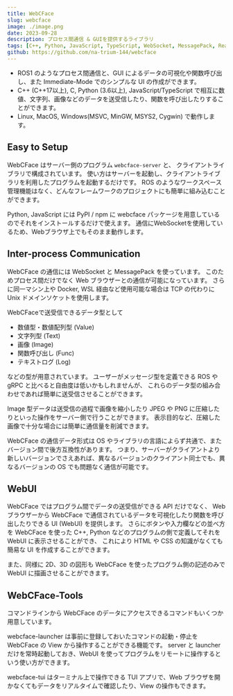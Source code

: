 ```yaml
---
title: WebCFace
slug: webcface
image: ./image.png
date: 2023-09-28
description: プロセス間通信 & GUIを提供するライブラリ
tags: [C++, Python, JavaScript, TypeScript, WebSocket, MessagePack, React]
github: https://github.com/na-trium-144/webcface
---
```


* ROS1 のようなプロセス間通信と、GUI によるデータの可視化や関数呼び出し、また Immediate-Mode でのシンプルな UI の作成ができます。
* C++ (C++17以上), C, Python (3.6以上), JavaScript/TypeScript で相互に数値、文字列、画像などのデータを送受信したり、関数を呼び出したりすることができます。
* Linux, MacOS, Windows(MSVC, MinGW, MSYS2, Cygwin) で動作します。

## Easy to Setup

WebCFace はサーバー側のプログラム `webcface-server` と、 クライアントライブラリで構成されています。 使い方はサーバーを起動し、クライアントライブラリを利用したプログラムを起動するだけです。 ROS のようなワークスペース管理機能はなく、どんなフレームワークのプロジェクトにも簡単に組み込むことができます。

Python, JavaScript には PyPI / npm に webcface パッケージを用意しているのでそれをインストールするだけで使えます。 通信にWebSocketを使用しているため、Webブラウザ上でもそのまま動作します。

## Inter-process Communication

WebCFace の通信には WebSocket と MessagePack を使っています。 このためプロセス間だけでなく Web ブラウザーとの通信が可能になっています。 さらに同一マシン上や Docker, WSL 経由など使用可能な場合は TCP の代わりに Unix ドメインソケットを使用します。

WebCFaceで送受信できるデータ型として

* 数値型・数値配列型 (Value)
* 文字列型 (Text)
* 画像 (Image)
* 関数呼び出し (Func)
* テキストログ (Log)

などの型が用意されています。 ユーザーがメッセージ型を定義できる ROS や gRPC と比べると自由度は低いかもしれませんが、 これらのデータ型の組み合わせであれば簡単に送受信させることができます。

Image 型データは送受信の過程で画像を縮小したり JPEG や PNG に圧縮したりといった操作をサーバー側で行うことができます。 表示目的など、圧縮した画像で十分な場合には簡単に通信量を削減できます。

WebCFace の通信データ形式は OS やライブラリの言語によらず共通で、またバージョン間で後方互換性があります。 つまり、サーバーがクライアントより新しいバージョンでさえあれば、異なるバージョンのクライアント同士でも、異なるバージョンの OS でも問題なく通信が可能です。

## WebUI

WebCFace ではプログラム間でデータの送受信ができる API だけでなく、 Web ブラウザーから WebCFace で通信されているデータを可視化したり関数を呼び出したりできる UI (WebUI) を提供します。 さらにボタンや入力欄などの並べ方を WebCFace を使った C++, Python などのプログラムの側で定義してそれを WebUI に表示させることができ、 これにより HTML や CSS の知識がなくても簡易な UI を作成することができます。

また、同様に 2D、3D の図形も WebCFace を使ったプログラム側の記述のみで WebUI に描画させることができます。

## WebCFace-Tools

コマンドラインから WebCFace のデータにアクセスできるコマンドもいくつか用意しています。

webcface-launcher は事前に登録しておいたコマンドの起動・停止を WebCFace の View から操作することができる機能です。 server と launcher だけを常時起動しておき、WebUI を使ってプログラムをリモートに操作するという使い方ができます。

webcface-tui はターミナル上で操作できる TUI アプリで、Web ブラウザを開かなくてもデータをリアルタイムで確認したり、View の操作もできます。

